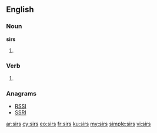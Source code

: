 {{also|sīrs}}
==English==

===Noun===
'''sirs'''

# {{plural of|sir}}

===Verb===
{{head|en}}

# {{en-third-person singular of|sir}}

===Anagrams===
* [[RSSI#English|RSSI]]
* [[SSRI#English|SSRI]]

[[ar:sirs]]
[[cy:sirs]]
[[eo:sirs]]
[[fr:sirs]]
[[ku:sirs]]
[[my:sirs]]
[[simple:sirs]]
[[vi:sirs]]